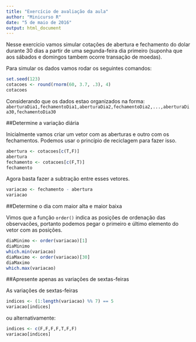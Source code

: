 ```yaml
---
title: "Exercício de avaliação da aula"
author: "Minicurso R"
date: "5 de maio de 2016"
output: html_document
---
```

Nesse exercicio vamos simular cotações de abertura e fechamento do dolar durante 30 dias a partir de uma segunda-feira dia primeiro (suponha que aos sábados e domingos tambem ocorre transação de moedas). 

Para simular os dados vamos rodar os seguintes comandos:

```r
set.seed(123)
cotacoes <- round(rnorm(60, 3.7, .3), 4)
cotacoes
```

Considerando que os dados estao organizados na forma: 
`aberturaDia1,fechamentoDia1,aberturaDia2,fechamentoDia2,...,aberturaDia30,fechamentoDia30`

##Determine a variação diária

Inicialmente vamos criar um vetor com as aberturas e outro com os fechamentos. Podemos usar o princípio de reciclagem para fazer isso.

```r
abertura <- cotacoes[c(T,F)]
abertura
fechamento <- cotacoes[c(F,T)]
fechamento
```

Agora basta fazer a subtração entre esses vetores.

```r
variacao <- fechamento - abertura
variacao
```

##Determine o dia com maior alta e maior baixa

Vimos que a função `order()` indica as posições de ordenação das observacões, portanto podemos pegar o primeiro e último elemento do vetor com as posições.

```r
diaMinimo <- order(variacao)[1]
diaMinimo
which.min(variacao)
diaMaximo <- order(variacao)[30]
diaMaximo
which.max(variacao)
```

##Apresente apenas as variações de sextas-feiras

As variações de sextas-feiras

```r
indices <- (1:length(variacao) %% 7) == 5
variacao[indices]
```
ou alternativamente:

```r
indices <- c(F,F,F,F,T,F,F)
variacao[indices]
```

